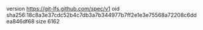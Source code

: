 version https://git-lfs.github.com/spec/v1
oid sha256:18c8a3e37cdc52b4c7db3a7b344977b7ff2e1e3e75568a72208c6ddea846df68
size 6162
